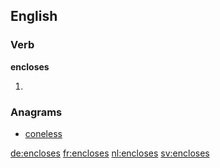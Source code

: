 ==English==

===Verb===
'''encloses'''

# {{en-third-person singular of|enclose}}

===Anagrams===
* [[coneless#English|coneless]]

[[de:encloses]]
[[fr:encloses]]
[[nl:encloses]]
[[sv:encloses]]